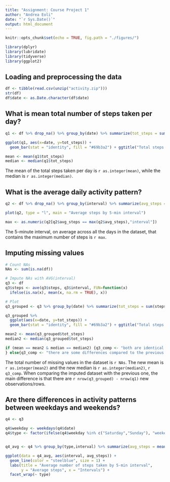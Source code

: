 ```yaml
---
title: "Assignment: Course Project 1"
author: "Andrea Eoli"
date: "`r Sys.Date()`"
output: html_document
---
```


```r
knitr::opts_chunk$set(echo = TRUE, fig.path = "./figures/")

library(dplyr)
library(lubridate)
library(tidyverse)
library(ggplot2)

```

## Loading and preprocessing the data
```r
df <- tibble(read.csv(unzip("activity.zip")))
str(df)
df$date <- as.Date.character(df$date)
```


## What is mean total number of steps taken per day?
```r
q1 <- df %>% drop_na() %>% group_by(date) %>% summarize(tot_steps = sum(steps))

ggplot(q1, aes(x=date, y=tot_steps)) + 
  geom_bar(stat = "identity", fill = "#69b3a2") + ggtitle("Total steps by day")

mean <- mean(q1$tot_steps)
median <- median(q1$tot_steps)

```

The mean of the total steps taken per day is `r as.integer(mean)`, while the median is `r as.integer(median)`.


## What is the average daily activity pattern?
```r
q2 <- df %>% drop_na() %>% group_by(interval) %>% summarize(avg_steps = mean(steps))

plot(q2, type = "l", main = "Average steps by 5-min interval")

max <- as.numeric(q2[q2$avg_steps == max(q2$avg_steps),"interval"])
```

The 5-minute interval, on average across all the days in the dataset, that contains the maximum number of steps is `r max`.


## Imputing missing values
```r
# Count NAs
NAs <- sum(is.na(df))

# Impute NAs with AVG(interval)
q3 <- df
q3$steps <- ave(q3$steps, q3$interval, FUN=function(x) 
  ifelse(is.na(x), mean(x, na.rm = TRUE), x))

# Plot
q3_grouped <- q3 %>% group_by(date) %>% summarize(tot_steps = sum(steps)) 

q3_grouped %>% 
  ggplot(aes(x=date, y=tot_steps)) + 
  geom_bar(stat = "identity", fill = "#69b3a2") + ggtitle("Total steps by day")

mean2 <- mean(q3_grouped$tot_steps)
median2 <- median(q3_grouped$tot_steps)

if (mean == mean2 & median == median2) {q3_comp <- "both are identical to the previously calculated values"
} else{q3_comp <- "there are some differences compared to the previous values"}

```

The total number of missing values in the dataset is `r NAs`. The new mean is `r as.integer(mean2)` and the new median is `r as.integer(median2)`, `r q3_comp`. When comparing the imputed dataset with the previous one, the main difference is that there are `r nrow(q3_grouped) - nrow(q1)` new observations/rows.

## Are there differences in activity patterns between weekdays and weekends?
```r
q4 <- q3

q4$weekday <- weekdays(q4$date)
q4$type <- factor(ifelse(q4$weekday %in% c("Saturday","Sunday"), "weekend","weekday"))


q4_avg <- q4 %>% group_by(type,interval) %>% summarize(avg_steps = mean(steps))

ggplot(data = q4_avg, aes(interval, avg_steps)) +
  geom_line(color = "steelblue", size = 1) +
  labs(title = "Average number of steps taken by 5-min interval",
       y = "Average steps", x = "Intervals") + 
  facet_wrap(~ type)

```
